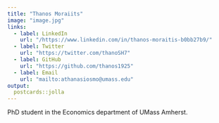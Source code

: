 ```yaml
---
title: "Thanos Moraiits"
image: "image.jpg"
links:
  - label: LinkedIn
    url: "/https://www.linkedin.com/in/thanos-moraitis-b0bb27b9/"
  - label: Twitter
    url: "https://twitter.com/thanoSH7"
  - label: GitHub
    url: "https://github.com/thanos1925"
  - label: Email
    url: "mailto:athanasiosmo@umass.edu"
output:
  postcards::jolla
---
```

 
PhD student in the Economics department of UMass Amherst.